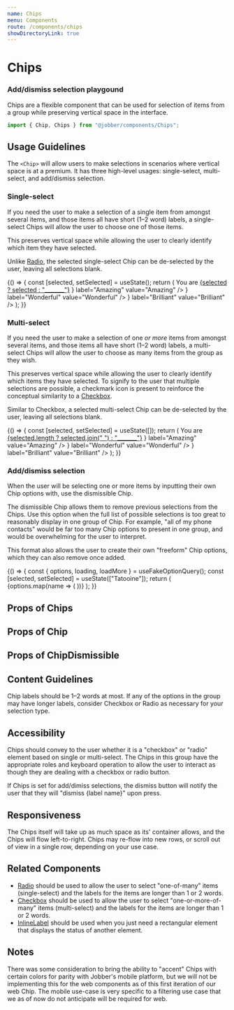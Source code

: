 ```yaml
---
name: Chips
menu: Components
route: /components/chips
showDirectoryLink: true
---
```



# Chips

<!-- DELETE ME: For testing purposes, delete before putting up for review -->

### Add/dismiss selection playgound

<Playground>
  <TestChip />
</Playground>

Chips are a flexible component that can be used for selection of items from a
group while preserving vertical space in the interface.

```ts
import { Chip, Chips } from "@jobber/components/Chips";
```

## Usage Guidelines

The `<Chip>` will allow users to make selections in scenarios where vertical
space is at a premium. It has three high-level usages: single-select,
multi-select, and add/dismiss selection.

### Single-select

If you need the user to make a selection of a single item from amongst several
items, and those items all have short (1–2 word) labels, a single-select Chips
will allow the user to choose one of those items.

This preserves vertical space while allowing the user to clearly identify which
item they have selected.

Unlike [Radio](/components/radio-group), the selected single-select Chip can be
de-selected by the user, leaving all selections blank.

<Playground>
  {() => {
    const [selected, setSelected] = useState();
    return (
      <Content>
        <Text>
          You are <u>{selected ? selected : "_______"}</u>
        </Text>
        <Chips selected={selected} onChange={setSelected}>
          <Chip
            prefix={<Avatar initials="AZ" />}
            label="Amazing"
            value="Amazing"
          />
          <Chip
            prefix={<Icon name="video" />}
            label="Wonderful"
            value="Wonderful"
          />
          <Chip
            prefix={<Icon name="starFill" />}
            label="Brilliant"
            value="Brilliant"
          />
          <Chip label="Magnificent" value="Magnificent" />
        </Chips>
      </Content>
    );
  }}
</Playground>

### Multi-select

If you need the user to make a selection of one _or more_ items from amongst
several items, and those items all have short (1–2 word) labels, a multi-select
Chips will allow the user to choose as many items from the group as they wish.

This preserves vertical space while allowing the user to clearly identify which
items they have selected. To signify to the user that multiple selections are
possible, a checkmark icon is present to reinforce the conceptual similarity to
a [Checkbox](/components/checkbox).

Similar to Checkbox, a selected multi-select Chip can be de-selected by the
user, leaving all selections blank.

<Playground>
  {() => {
    const [selected, setSelected] = useState([]);
    return (
      <Content>
        <Text>
          You are <u>{selected.length ? selected.join(" ") : "_______"}</u>
        </Text>
        <Chips type="multiselect" selected={selected} onChange={setSelected}>
          <Chip
            prefix={<Avatar initials="AZ" />}
            label="Amazing"
            value="Amazing"
          />
          <Chip
            prefix={<Icon name="video" />}
            label="Wonderful"
            value="Wonderful"
          />
          <Chip
            prefix={<Icon name="starFill" />}
            label="Brilliant"
            value="Brilliant"
          />
          <Chip label="Magnificent" value="Magnificent" />
        </Chips>
      </Content>
    );
  }}
</Playground>

### Add/dismiss selection

When the user will be selecting one or more items by inputting their own Chip
options with, use the dismissible Chip.

The dismissible Chip allows them to remove previous selections from the Chips.
Use this option when the full list of possible selections is too great to
reasonably display in one group of Chip. For example, "all of my phone contacts"
would be far too many Chip options to present in one group, and would be
overwhelming for the user to interpret.

This format also allows the user to create their own "freeform" Chip options,
which they can also remove once added.

<Playground>
  {() => {
    const { options, loading, loadMore } = useFakeOptionQuery();
    const [selected, setSelected] = useState(["Tatooine"]);
    return (
      <Chips
        type="dismissible"
        selected={selected}
        onChange={setSelected}
        isLoadingMore={loading}
        onLoadMore={loadMore}
      >
        {options.map(name => (
          <Chip key={name} label={name} value={name} />
        ))}
      </Chips>
    );
  }}
</Playground>

## Props of Chips

<Props of={Chips} />

## Props of Chip

<Props of={Chip} />

## Props of ChipDismissible

<Props of={ChipDismissible} />

## Content Guidelines

Chip labels should be 1–2 words at most. If any of the options in the group may
have longer labels, consider Checkbox or Radio as necessary for your selection
type.

## Accessibility

Chips should convey to the user whether it is a "checkbox" or "radio" element
based on single or multi-select. The Chips in this group have the appropriate
roles and keyboard operation to allow the user to interact as though they are
dealing with a checkbox or radio button.

If Chips is set for add/dimiss selections, the dismiss button will notify the
user that they will "dismiss {label name}" upon press.

## Responsiveness

The Chips itself will take up as much space as its' container allows, and the
Chips will flow left-to-right. Chips may re-flow into new rows, or scroll out of
view in a single row, depending on your use case.

## Related Components

- [Radio](/components/radio-group) should be used to allow the user to select
  "one-of-many" items (single-select) and the labels for the items are longer
  than 1 or 2 words.
- [Checkbox](/components/checkbox) should be used to allow the user to select
  "one-or-more-of-many" items (multi-select) and the labels for the items are
  longer than 1 or 2 words.
- [InlineLabel](/components/inline-label) should be used when you just need a
  rectangular element that displays the status of another element.

## Notes

There was some consideration to bring the ability to "accent" Chips with certain
colors for parity with Jobber's mobile platform, but we will not be implementing
this for the web components as of this first iteration of our web Chip. The
mobile use-case is very specific to a filtering use case that we as of now do
not anticipate will be required for web.
